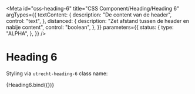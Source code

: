 <!-- @license CC0-1.0 -->



<Meta
  id="css-heading-6"
  title="CSS Component/Heading/Heading 6"
  argTypes={{
    textContent: {
      description: "De content van de header",
      control: "text",
    },
    distanced: {
      description: "Zet afstand tussen de header en nabije content",
      control: "boolean",
    },
  }}
  parameters={{
    status: {
      type: "ALPHA",
    },
  }}
/>

# Heading 6

Styling via `utrecht-heading-6` class name:

<Canvas>
  <Story
    name="Default"
    args={{
      textContent: "The Quick Brown Fox Jumps Over The Lazy Dog",
    }}
  >
    {Heading6.bind({})}
  </Story>
</Canvas>

<ArgsTable story="Default" />
